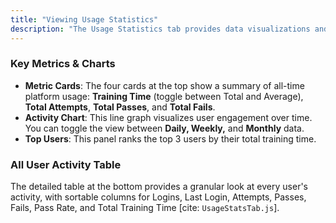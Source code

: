 ```yaml
---
title: "Viewing Usage Statistics"
description: "The Usage Statistics tab provides data visualizations and detailed logs of all user activity on the platform [cite: UsageStatsTab.js]."
---
```


### Key Metrics & Charts

- **Metric Cards**: The four cards at the top show a summary of all-time platform usage: **Training Time** (toggle between Total and Average), **Total Attempts**, **Total Passes**, and **Total Fails**.
- **Activity Chart**: This line graph visualizes user engagement over time. You can toggle the view between **Daily, Weekly,** and **Monthly** data.
- **Top Users**: This panel ranks the top 3 users by their total training time.

### All User Activity Table

The detailed table at the bottom provides a granular look at every user's activity, with sortable columns for Logins, Last Login, Attempts, Passes, Fails, Pass Rate, and Total Training Time [cite: `UsageStatsTab.js`].